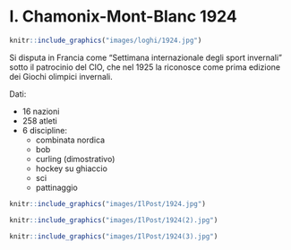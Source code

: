# I. Chamonix-Mont-Blanc 1924 {-}

```{r, echo=FALSE, out.width='40%', fig.cap='I edizione dei Giochi olimpici invernali'}
knitr::include_graphics("images/loghi/1924.jpg")
```
Si disputa in Francia come "Settimana internazionale degli sport invernali" sotto il patrocinio del CIO, che nel 1925 la riconosce come prima edizione dei Giochi olimpici invernali.

Dati:

* 16 nazioni
* 258 atleti
* 6 discipline:
  * combinata nordica
  * bob 
  * curling (dimostrativo)
  * hockey su ghiaccio
  * sci
  * pattinaggio
  
```{r, echo=FALSE, out.width='80%', fig.cap='La Nazionale canadese di hockey a Chamonix nel 1924 per la prima edizione delle Olimpiadi invernali. (Topical Press Agency/Getty Images)'}
knitr::include_graphics("images/IlPost/1924.jpg")
```

```{r, echo=FALSE, out.width='80%', fig.cap='La squadra inglese di curling a Chamonix nel 1924 per la prima edizione delle Olimpiadi invernali. (Topical Press Agency/Getty Images)'}
knitr::include_graphics("images/IlPost/1924(2).jpg")
```

```{r, echo=FALSE, out.width='80%', fig.cap='La squadra di bob inglese durante il torneo olimpico di Chamonix nel 1924. (Topical Press Agency/Hulton Archive/Getty Images)'}
knitr::include_graphics("images/IlPost/1924(3).jpg")
```